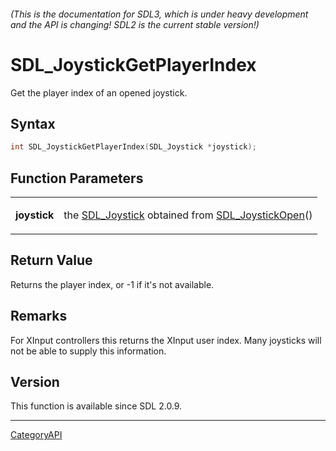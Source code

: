 ====== (This is the documentation for SDL3, which is under heavy development and the API is changing! SDL2 is the current stable version!) ======
= SDL_JoystickGetPlayerIndex =

Get the player index of an opened joystick.

== Syntax ==

<syntaxhighlight lang='c'>
int SDL_JoystickGetPlayerIndex(SDL_Joystick *joystick);
</syntaxhighlight>

== Function Parameters ==

{|
|'''joystick'''
|the [[SDL_Joystick]] obtained from [[SDL_JoystickOpen]]()
|}

== Return Value ==

Returns the player index, or -1 if it's not available.

== Remarks ==

For XInput controllers this returns the XInput user index. Many joysticks
will not be able to supply this information.

== Version ==

This function is available since SDL 2.0.9.

----
[[CategoryAPI]]


